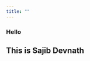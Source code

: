 ```yaml
---
title: ""
---
```


<link rel="stylesheet" href="styles.css" type="text/css">

### Hello
## This is Sajib Devnath